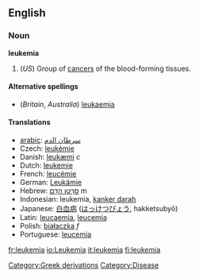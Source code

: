 ==English==
=== Noun ===
'''leukemia'''

# (''US'') Group of [[cancer]]s of the blood-forming tissues.

==== Alternative spellings ====
*(''Britain'', ''Australia'') [[leukaemia]]

==== Translations ====
*[[arabic]]:  [[سرطان الدم]]
*Czech: [[leukémie]]
*Danish: [[leukæmi]] ''c''
*Dutch: [[leukemie]]
*French: [[leucémie]]
*German: [[Leukämie]]
*Hebrew: [[סרטן הדם|סַרְטַן הַדָּם]] m
*Indonesian: leukemia, [[kanker darah]]
*Japanese: [[白血病]] ([[はっけつびょう]], hakketsubyō)
*Latin: [[leucaemia]], [[leucemia]]
*Polish: [[białaczka]] ''f''
*Portuguese: [[leucemia]]

[[Category:Greek derivations]][[Category:Disease]]
[[fr:leukemia]]
[[io:Leukemia]]
[[it:leukemia]]
[[fi:leukemia]]